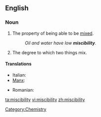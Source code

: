 ==English==

===Noun===
{{en-noun|-}}

# The property of being able to be [[mix]]ed.
#: ''Oil and water have low '''miscibility'''.''
# The degree to which two things mix.

====Translations====
{{trans-top|the property of being able to be mixed}}
* Italian: {{t|it|miscibilità|f}}
* [[Manx]]: {{t|gv|so-vestaght|f}}
{{trans-mid}}
* Romanian: {{t-|ro|miscibilitate}}
{{trans-bottom}}

[[Category:Chemistry]]

[[ta:miscibility]]
[[vi:miscibility]]
[[zh:miscibility]]